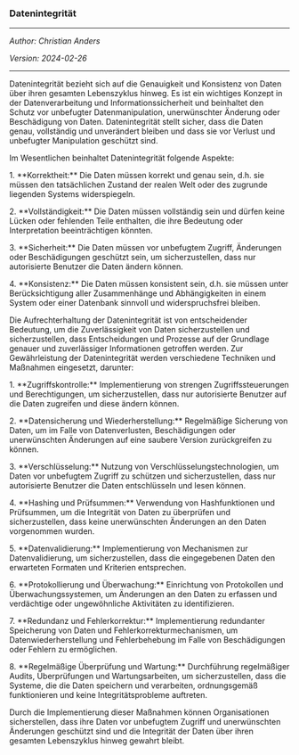 
<!-- -------------------------------------------------------------------------

                       Datenintegrität

-------------------------------------------------------------------------- -->

### Datenintegrität

---

*Author: Christian Anders*

*Version: 2024-02-26*

---

Datenintegrität bezieht sich auf die Genauigkeit und Konsistenz von Daten über ihren gesamten Lebenszyklus hinweg. Es ist ein wichtiges Konzept in der Datenverarbeitung und Informationssicherheit und beinhaltet den Schutz vor unbefugter Datenmanipulation, unerwünschter Änderung oder Beschädigung von Daten. Datenintegrität stellt sicher, dass die Daten genau, vollständig und unverändert bleiben und dass sie vor Verlust und unbefugter Manipulation geschützt sind. 

Im Wesentlichen beinhaltet Datenintegrität folgende Aspekte:

1\. \*\*Korrektheit:\*\* Die Daten müssen korrekt und genau sein, d.h. sie müssen den tatsächlichen Zustand der realen Welt oder des zugrunde liegenden Systems widerspiegeln.

2\. \*\*Vollständigkeit:\*\* Die Daten müssen vollständig sein und dürfen keine Lücken oder fehlenden Teile enthalten, die ihre Bedeutung oder Interpretation beeinträchtigen könnten.

3\. \*\*Sicherheit:\*\* Die Daten müssen vor unbefugtem Zugriff, Änderungen oder Beschädigungen geschützt sein, um sicherzustellen, dass nur autorisierte Benutzer die Daten ändern können.

4\. \*\*Konsistenz:\*\* Die Daten müssen konsistent sein, d.h. sie müssen unter Berücksichtigung aller Zusammenhänge und Abhängigkeiten in einem System oder einer Datenbank sinnvoll und widerspruchsfrei bleiben.

Die Aufrechterhaltung der Datenintegrität ist von entscheidender Bedeutung, um die Zuverlässigkeit von Daten sicherzustellen und sicherzustellen, dass Entscheidungen und Prozesse auf der Grundlage genauer und zuverlässiger Informationen getroffen werden. Zur Gewährleistung der Datenintegrität werden verschiedene Techniken und Maßnahmen eingesetzt, darunter:

1\. \*\*Zugriffskontrolle:\*\* Implementierung von strengen Zugriffssteuerungen und Berechtigungen, um sicherzustellen, dass nur autorisierte Benutzer auf die Daten zugreifen und diese ändern können.

2\. \*\*Datensicherung und Wiederherstellung:\*\* Regelmäßige Sicherung von Daten, um im Falle von Datenverlusten, Beschädigungen oder unerwünschten Änderungen auf eine saubere Version zurückgreifen zu können.

3\. \*\*Verschlüsselung:\*\* Nutzung von Verschlüsselungstechnologien, um Daten vor unbefugtem Zugriff zu schützen und sicherzustellen, dass nur autorisierte Benutzer die Daten entschlüsseln und lesen können.

4\. \*\*Hashing und Prüfsummen:\*\* Verwendung von Hashfunktionen und Prüfsummen, um die Integrität von Daten zu überprüfen und sicherzustellen, dass keine unerwünschten Änderungen an den Daten vorgenommen wurden.

5\. \*\*Datenvalidierung:\*\* Implementierung von Mechanismen zur Datenvalidierung, um sicherzustellen, dass die eingegebenen Daten den erwarteten Formaten und Kriterien entsprechen.

6\. \*\*Protokollierung und Überwachung:\*\* Einrichtung von Protokollen und Überwachungssystemen, um Änderungen an den Daten zu erfassen und verdächtige oder ungewöhnliche Aktivitäten zu identifizieren.

7\. \*\*Redundanz und Fehlerkorrektur:\*\* Implementierung redundanter Speicherung von Daten und Fehlerkorrekturmechanismen, um Datenwiederherstellung und Fehlerbehebung im Falle von Beschädigungen oder Fehlern zu ermöglichen.

8\. \*\*Regelmäßige Überprüfung und Wartung:\*\* Durchführung regelmäßiger Audits, Überprüfungen und Wartungsarbeiten, um sicherzustellen, dass die Systeme, die die Daten speichern und verarbeiten, ordnungsgemäß funktionieren und keine Integritätsprobleme auftreten.

Durch die Implementierung dieser Maßnahmen können Organisationen sicherstellen, dass ihre Daten vor unbefugtem Zugriff und unerwünschten Änderungen geschützt sind und die Integrität der Daten über ihren gesamten Lebenszyklus hinweg gewahrt bleibt.